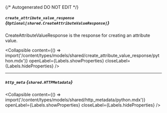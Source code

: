 {/* Autogenerated DO NOT EDIT  */}

##### `create_attribute_value_response` *{`Optional[shared.CreateAttributeValueResponse]`}*
CreateAttributeValueResponse is the response for creating an attribute value.

<Collapsible content={() => import('/content/types/models/shared/create_attribute_value_response/python.mdx')} openLabel={Labels.showProperties} closeLabel={Labels.hideProperties} />


---
##### `http_meta` *{`shared.HTTPMetadata`}*

<Collapsible content={() => import('/content/types/models/shared/http_metadata/python.mdx')} openLabel={Labels.showProperties} closeLabel={Labels.hideProperties} />



